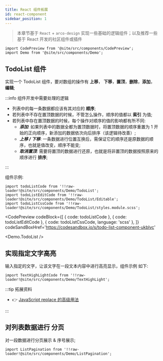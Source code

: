 ```yaml
---
title: React 组件拓展
id: react-component
sidebar_position: 1
---
```


> 本章节基于 `React` + `arco-design` 实现一些基础的逻辑组件；以及推荐一些基于 React 开发的社区组件或插件

```mdx-code-block
import CodePreview from '@site/src/components/CodePreview';
import Demo from '@site/src/components/Demo';
```

## TodoList 组件

实现一个 TodoList 组件，要对数组的操作有 **上移**， **下移**，**置顶**，**删除**，**添加**，**编辑**;

:::info 组件开发中需要处理的逻辑

- 列表中的每一条数据都应该有其对应的 **顺序**;
- 若列表中不存在置顶数据的时候，不管怎么操作，顺序的值都以 **索引** 为值;
- 若列表中存在置顶数据的时候，每个操作对顺序的值的影响都有所不同:
  - **_添加_**: 如果列表中的数据全都为置顶数据时，将置顶数据的顺序重置为 1 开始的正向顺序，新添加的数据依次向后排序（该逻辑待改善）;
  - **_上移 / 下移_**: 一条数据进行位置互换后，需保证它的顺序还是原数据的顺序，也就是值改变，顺序不能变;
  - **_取消置顶_**: 需要将置顶的数据进行还原，也就是将非置顶的数据按照原来的顺序进行 **排序**;

:::

组件示例:

```mdx-code-block
import todoListCode from '!!raw-loader!@site/src/components/Demo/TodoList';
import todoListEditCode from '!!raw-loader!@site/src/components/Demo/TodoList/Editable';
import todoListCssCode from '!!raw-loader!@site/src/components/Demo/TodoList/styles.module.scss';
```

<CodePreview
  codeBlock={[
    { code: todoListCode },
    { code: todoListEditCode },
    { code: todoListCssCode, language: 'scss' },
  ]}
  codeSandBoxHref='https://codesandbox.io/s/todo-list-component-ukblvc'
>
  <Demo.TodoList />
</CodePreview>

## 实现指定文字高亮

输入指定的文字，让该文字在一段文本内容中进行高亮显示，组件示例 如下:

```mdx-code-block
import TextHighLightCode from '!!raw-loader!@site/src/components/Demo/TextHighLight';
```

<CodePreview codeBlock={TextHighLightCode}>
  <Demo.TextHighLight />
</CodePreview>

:::tip 拓展资料

- 👉 [JavaScript replace 的高级用法](https://segmentfault.com/a/1190000018173355)

:::

## 对列表数据进行 分页

对一段数据进行分页展示 & 序号展示;

```mdx-code-block
import ListPagination from '!!raw-loader!@site/src/components/Demo/ListPagination';
```

<CodePreview codeBlock={ListPagination}>
  <Demo.ListPagination />
</CodePreview>

<!-- ## 无限滚动列表 组件 -->
